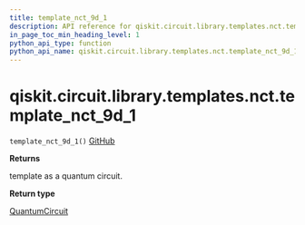 ```yaml
---
title: template_nct_9d_1
description: API reference for qiskit.circuit.library.templates.nct.template_nct_9d_1
in_page_toc_min_heading_level: 1
python_api_type: function
python_api_name: qiskit.circuit.library.templates.nct.template_nct_9d_1
---
```


# qiskit.circuit.library.templates.nct.template\_nct\_9d\_1

<span id="qiskit.circuit.library.templates.nct.template_nct_9d_1" />

`template_nct_9d_1()` [GitHub](https://github.com/qiskit/qiskit/tree/stable/0.17/qiskit/circuit/library/templates/nct/template_nct_9d_1.py "view source code")

**Returns**

template as a quantum circuit.

**Return type**

[QuantumCircuit](qiskit.circuit.QuantumCircuit "qiskit.circuit.QuantumCircuit")

